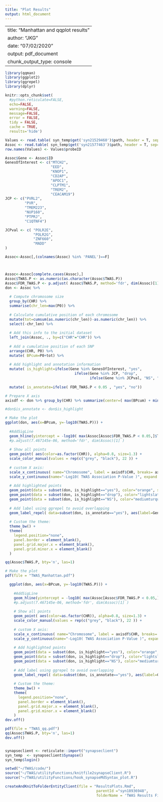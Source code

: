 ```yaml
---
title: "Plot Results"
output: html_document
---
```

---
title: "Manhattan and qqplot results"
author: "JKG"
date: "07/02/2020"
output: pdf_document
  chunk_output_type: console
---

```r
library(qqman)
library(ggplot2)
library(ggrepel)
library(dplyr)

knitr::opts_chunk$set(
  #python.reticulate=FALSE,
  echo=FALSE,
  warning=FALSE,
  message=FALSE,
  error = FALSE,
  tidy = FALSE,
  cache = TRUE,
  results='hide')

```

```r

Values <- read.table( syn_temp$get('syn21529460')$path, header = T, sep='\t' )
Assoc <- read.table( syn_temp$get('syn21577463')$path, header = T, sep='\t' )
row.names(Values) <- Values$probeID

Assoc$Gene <- Assoc$ID
GenesOfInterest <- c("MTCH2",
                     "EED",
                     "KNOP1",
                     "CD2AP",
                     "APOC1",
                     "CLPTM1",
                     "TREM2",
                     "CEACAM19")
JCP <- c("PVRL2",
         "PVR",
         "TMEM223",
         "NUP160",
         "PTPRJ",
         "C1QTNF4")

JCPval <- c( "POLR2E",
             "POLR2G",
             "ZNF660",
             "MADD"
)

Assoc<-Assoc[,(colnames(Assoc) %in% 'PANEL')==F]



Assoc<-Assoc[complete.cases(Assoc),]
Assoc$TWAS.P <- as.numeric(as.character(Assoc$TWAS.P))
Assoc$FDR_TWAS.P <- p.adjust( Assoc$TWAS.P, method='fdr', dim(Assoc)[1])
don <- Assoc %>% 
  
  # Compute chromosome size
  group_by(CHR) %>% 
  summarise(chr_len=max(P0)) %>% 
  
  # Calculate cumulative position of each chromosome
  mutate(tot=cumsum(as.numeric(chr_len))-as.numeric(chr_len)) %>%
  select(-chr_len) %>%
  
  # Add this info to the initial dataset
  left_join(Assoc, ., by=c("CHR"="CHR")) %>%
  
  # Add a cumulative position of each SNP
  arrange(CHR, P0) %>%
  mutate( BPcum=P0+tot) %>%
  
  # Add highlight and annotation information
  mutate( is_highlight=ifelse(Gene %in% GenesOfInterest, "yes", 
                                ifelse(Gene %in% JCP, "drop", 
                                       ifelse(Gene %in% JCPval, "NS", "no")) )) %>%
  
  mutate( is_annotate=ifelse( FDR_TWAS.P < 0.05 , "yes", "no")) 

# Prepare X axis
axisdf <- don %>% group_by(CHR) %>% summarize(center=( max(BPcum) + min(BPcum) ) / 2 )

#don$is_annotate <- don$is_highlight
```

```r
# Make the plot
ggplot(don, aes(x=BPcum, y=-log10(TWAS.P))) +
  
  #AddSigLine
  geom_hline(yintercept = -log10( max(Assoc[Assoc$FDR_TWAS.P < 0.05,]$TWAS.P) )) +
  #p.adjust(7.467145e-06, method='fdr', dim(Assoc)[1] )
  
  # Show all points
  geom_point( aes(color=as.factor(CHR)), alpha=0.8, size=1.3) +
  scale_color_manual(values = rep(c("grey", "black"), 22 )) +
  
  # custom X axis:
  scale_x_continuous( name="Chromosome", label = axisdf$CHR, breaks= axisdf$center ) +
  scale_y_continuous(name="-Log10( TWAS Association P-Value )", expand = c(0, 0), limits=c(0,38) ) +     # remove space between plot area and x axis
  
  # Add highlighted points
  geom_point(data = subset(don, is_highlight=="yes"), color="orange", size=2) +
  geom_point(data = subset(don, is_highlight=="drop"), color="lightslateblue", size=2) +
  geom_point(data = subset(don, is_highlight=="NS"), color="mediumturquoise", size=2) +
  
  # Add label using ggrepel to avoid overlapping
  geom_label_repel( data=subset(don, is_annotate=="yes"), aes(label=Gene), size=2) +
  
  # Custom the theme:
  theme_bw() +
  theme( 
    legend.position="none",
    panel.border = element_blank(),
    panel.grid.major.x = element_blank(),
    panel.grid.minor.x = element_blank()
  )

qq(Assoc$TWAS.P, bty='n', las=1)
```

```r
# Make the plot
pdf(file = "TWAS_Manhattan.pdf")

  ggplot(don, aes(x=BPcum, y=-log10(TWAS.P))) +
    
    #AddSigLine
    geom_hline(yintercept = -log10( max(Assoc[Assoc$FDR_TWAS.P < 0.05,]$TWAS.P) )) +
    #p.adjust(7.467145e-06, method='fdr', dim(Assoc)[1] )
    
    # Show all points
    geom_point( aes(color=as.factor(CHR)), alpha=0.8, size=1.3) +
    scale_color_manual(values = rep(c("grey", "black"), 22 )) +
    
    # custom X axis:
    scale_x_continuous( name="Chromosome", label = axisdf$CHR, breaks= axisdf$center ) +
    scale_y_continuous(name="-Log10( TWAS Association P-Value )", expand = c(0, 0), limits=c(0,38) ) +     # remove space between plot area and x axis
    
    # Add highlighted points
    geom_point(data = subset(don, is_highlight=="yes"), color="orange", size=2) +
    geom_point(data = subset(don, is_highlight=="drop"), color="lightslateblue", size=2) +
    geom_point(data = subset(don, is_highlight=="NS"), color="mediumturquoise", size=2) +
    
    # Add label using ggrepel to avoid overlapping
    geom_label_repel( data=subset(don, is_annotate=="yes"), aes(label=Gene), size=2) +
    
    # Custom the theme:
    theme_bw() +
    theme( 
      legend.position="none",
      panel.border = element_blank(),
      panel.grid.major.x = element_blank(),
      panel.grid.minor.x = element_blank()
    )
dev.off()

pdf(file = "TWAS_qq.pdf")
qq(Assoc$TWAS.P, bty='n', las=1)
dev.off()
```

```r

```

```r
synapseclient <- reticulate::import("synapseclient")
syn_temp  <- synapseclient$Synapse()
syn_temp$login()

setwd("~/TWAS/code/")
source("~/TWAS/utilityFunctions/knitfile2synapseClient.R")
source("~/TWAS/utilityFunctions/hook_synapseMdSyntax_plot.R")

createAndKnitToFolderEntityClient(file = "ResultsPlots.Rmd",
                                          parentId ="syn18936948",
                                          folderName = 'TWAS Results Figures')
```
